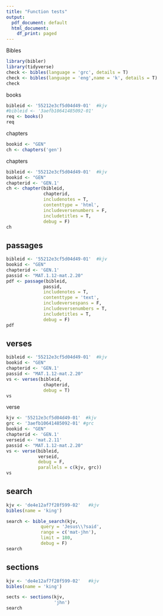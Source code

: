 ```yaml
---
title: "Function tests"
output:
  pdf_document: default
  html_document:
    df_print: paged
---
```


Bibles

```r
library(bibler)
library(tidyverse)
check <- bibles(language = 'grc', details = T)
check <- bibles(language = 'eng',name = 'k', details = T)
check
```

books

```r
bibleid <- '55212e3cf5d04d49-01'  #kjv
#bibleid <- '3aefb10641485092-01'
req <- books()
req


```

chapters

```r

bookid <- "GEN"
ch <- chapters('gen')


```

chapters

```r
bibleid <- '55212e3cf5d04d49-01'  #kjv
bookid <- "GEN"
chapterid <- 'GEN.1'
ch <- chapter(bibleid, 
              chapterid, 
              includenotes = T,
              contenttype = 'html',
              includeversenumbers = F, 
              includetitles = T,
              debug = F)
ch
```

## passages

```r
bibleid <- '55212e3cf5d04d49-01'  #kjv
bookid <- "GEN"
chapterid <- 'GEN.1'
passid <- "MAT.1.12-mat.2.20"
pdf <- passage(bibleid, 
              passid, 
              includenotes = T,
              contenttype = 'text',
              includeversespans = F,
              includeversenumbers = T, 
              includetitles = T,
              debug = F)
pdf

```

## verses

```r
bibleid <- '55212e3cf5d04d49-01'  #kjv
bookid <- "GEN"
chapterid <- 'GEN.1'
passid <- "MAT.1.12-mat.2.20"
vs <- verses(bibleid, 
              chapterid, 
              debug = T)
vs

```

verse

```r
kjv <- '55212e3cf5d04d49-01'  #kjv
grc <- '3aefb10641485092-01' #grc
bookid <- "GEN"
chapterid <- 'GEN.1'
verseid <- 'mat.2.11'
passid <- "MAT.1.12-mat.2.20"
vs <- verse(bibleid, 
            verseid, 
            debug = F,
            parallels = c(kjv, grc))
vs

```

## search

```r

kjv <- 'de4e12af7f28f599-02'   #kjv
bibles(name = 'king')

search <- bible_search(kjv,
             query = 'Jesus\\?said',
             range = c('mat-jhn'),
             limit = 180,
             debug = F)
search

```

## sections

```r

kjv <- 'de4e12af7f28f599-02'   #kjv
bibles(name = 'king')

sects <- sections(kjv,
                  'jhn')
search

```
